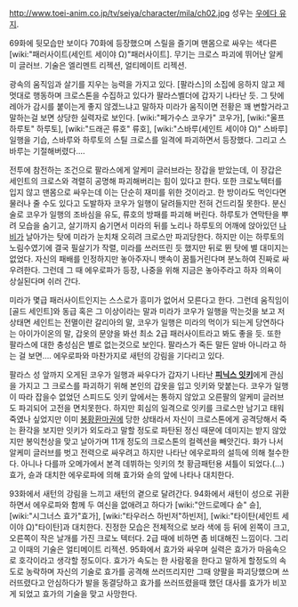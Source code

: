 http://www.toei-anim.co.jp/tv/seiya/character/mila/ch02.jpg
성우는 [[우에다 유지]].

69화에 뒷모습만 보이다 70화에 등장했으며 스릴을 즐기며 맨몸으로 싸우는 색다른 [wiki:"패러사이트(세인트 세이야 Ω)"패러사이트]. 무기는 크로스 파괴에 뛰어난 알케미 글러브. 기술은 엘리멘트 리젝션, 얼티메이트 리젝션.

광속의 움직임과 살기를 지우는 능력을 가지고 있다. [팔라스]의 소집에 응하지 않고 제멋대로 행동하며 크로스톤을 수집하고 있다가 팔라스벨더에 갑자기 나타난 듯. 그 탓에 레아가 감시를 붙이는게 좋지 않겠느냐고 말하자 미라가 움직이면 전황은 꽤 변할거라고 말하는걸 보면 상당한 실력자로 보인다. [wiki:"페가수스 코우가" 코우가], [wiki:"울프 하루토" 하루토], [wiki:"드래곤 류호" 류호], [wiki:"스바루(세인트 세이야 Ω)" 스바루] 일행을 기습, 스바루와 하루토의 스틸 크로스를 일격에 파괴하면서 등장했다. 그리고 스바루는 기절해버렸다….

전투에 참전하는 조건으로 팔라스에게 알케미 글러브라는 장갑을 받았는데, 이 장갑은 세인트의 크로스와 격렬히 공명해 파괴해버리는 힘이 있다고 한다. 또한 크로노텍터를 입지 않고 맨몸으로 싸우는데 이는 단순히 재미를 위한 것이라고. 한 방이라도 먹인다면 물러나 줄 수도 있다고 도발하자 코우가 일행이 달려들지만 전혀 건드리질 못한다. 분신술로 코우가 일행의 조바심을 유도, 류호의 방패를 파괴해 버린다. 하루토가 연막탄을 뿌려 모습을 숨기고, 살기까지 숨기면서 미라의 뒤를 노리나 하루토의 어깨에 앉아있던 [[나비]]가 날아가는 탓에 미라가 눈치채 오히려 크로스만 파괴당한다. 하지만 이는 하루토의 노림수였기에 결국 필살기가 작렬, 미라를 쓰러뜨린 듯 했지만 뒤로 뛴 탓에 별 대미지는 없었다. 자신의 패배를 인정하지만 놓아주자니 뱃속이 꿈틀거린다며 분노하여 진짜로 싸우려한다. 그런데 그 때 에우로파가 등장, 나중을 위해 지금은 놓아주라고 하자 의욕이 상실된다며 쉬러 간다.

미라가 몇급 패러사이트인지는 스스로가 흥미가 없어서 모른다고 한다. 그런데 움직임이 [골드 세인트]와 동급 혹은 그 이상이라는 말과 미라가 코우가 일행을 막는것을 보고 저상태면 세인트는 전멸이란 갈리아의 말, 코우가 일행은 미라의 먹이가 되는게 당연하다는 아이가이온의 말, 갑옷의 문양을 봐선 최소 2급 패러사이트라고 봐도 좋을 듯. 또한 팔라스에 대한 충성심은 별로 없는것으로 보인다. 팔라스가 죽든 말든 알바 아니라고 하는 걸 보면…. 에우로파와 마찬가지로 새턴의 강림을 기다리고 있다. 

팔라스 성 앞까지 오게된 코우가 일행과 싸우다가 갑자기 나타난 '''[[피닉스 잇키]]'''에게 관심을 가지고 그 크로스를 파괴하기 위해 본인의 갑옷을 입고 잇키와 맞붙는다. 코우가 일행이 따라 잡을수 없었던 스피드도 잇키 앞에서는 통하지 않았고 오른팔의 알케미 글러브도 파괴되어 고전을 면치못한다. 하지만 회심의 일격으로 잇키를 크로스만 남기고 태워죽였나 싶었지만 이미 [[봉황환마권]]에 당한 상태라서 자신이 크로스톤에게 공격당해서 죽는 환각을 보지만 잇키가 외도라고 말할 정도로 파탄된 정신 때문에 데미지는 받지 않았지만 봉익천상을 맞고 날아가며 11개 정도의 크로스톤의 컬렉션을 빼앗긴다. 화가 나서 알케미 글러브를 벗고 전력으로 싸우려고 하지만 나타난 에우로파의 설득에 의해 철수한다. 아니나 다를까 오메가에서 본격 데뷔하는 잇키의 첫 황금패턴용 셔틀이 되었다.(…) 효가, 슌과 대치한 에우로파에 의해 효가와 슌의 앞에 나타나 대치한다.

93화에서 새턴의 강림을 느끼고 새턴의 곁으로 달려간다. 94화에서 새턴이 성으로 귀환하면서 에우로파와 함께 두 여신을 없애려고 하다가 [wiki:"안드로메다 슌" 슌], [wiki:"시그너스 효가"효가], [wiki:"타우러스 하빈저"하빈저], [wiki:"타이탄(세인트 세이야 Ω)"타이탄]과 대치한다. 진정한 모습은 전체적으로 보라 색에 등 뒤에 왼쪽이 크고, 오른쪽이 작은 날개를 가진 크로노 텍터다. 2급 때에 비하면 좀 비대해진 느낌이다. 그리고 이때의 기술은 얼티메이트 리젝션. 95화에서 효가와 싸우며 실력은 효가가 마음속으로 호각이라고 생각할 정도이다. 효가가 속도는 한 사람몫을 한다고 말하게 할정도의 속도로 농락하며 자신의 기술로 효가를 공격해 쓰러뜨리지만 그때 양팔을 파괴당했으며 쓰러뜨렸다고 안심하다가 발을 동결당하고 효가를 쓰러뜨렸을때 했던 대사를 효가가 비꼬게 되었고 효가의 기술을 맞고 사망한다.
